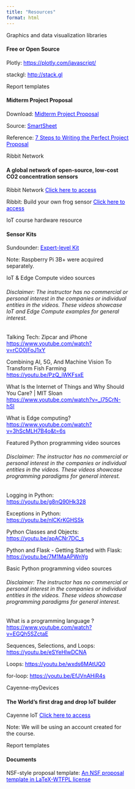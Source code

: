 ```yaml
---
title: "Resources"
format: html
---
```


<!--- Example of card -->
<!-- Tip: use bg-* and text-* utilities to style the card -->

<div class="card text-white bg-primary mb-3 d-inline-block" style="max-width: 20rem;">
<div class="card-header">Graphics and data visualization libraries</div>
<div class="card-body">
<h4 class="card-title">Free or Open Source</h4>
<p>Plotly: <a href="https://plotly.com/javascript/" style="color:blue;" target="_blank">https://plotly.com/javascript/</a></p> 
<p>stackgl: <a href="http://stack.gl" style="color:blue;" target="_blank">http://stack.gl</a></p>
<!-- <p>Reference: <a href="https://www.fool.com/the-ascent/small-business/project-management/articles/project-proposal/" style="color:blue;" target="_blank">7 Steps to Writing the Perfect Project Proposal</a></p> -->
</div>
</div>

<div class="card text-white bg-primary mb-3 d-inline-block" style="max-width: 20rem;">
<div class="card-header">Report templates</div>
<div class="card-body">
<h4 class="card-title">Midterm Project Proposal</h4>
<p>Download: <a href="/Lectures_Speakers/Midterm_Project_Proposal_CS3907.docx" style="color:blue;" target="_blank">Midterm Project Proposal</a></p> 
<p>Source: <a href="https://www.smartsheet.com/" style="color:blue;" target="_blank">SmartSheet</a></p>
<p>Reference: <a href="https://www.fool.com/the-ascent/small-business/project-management/articles/project-proposal/" style="color:blue;" target="_blank">7 Steps to Writing the Perfect Project Proposal</a></p>
</div>
</div>

<div class="card text-white bg-primary mb-3 d-inline-block" style="max-width: 20rem;">
<div class="card-header">Ribbit Network</div>
<div class="card-body">
<h4 class="card-title">A global network of open-source, low-cost CO2 concentration sensors</h4>
<p>Ribbit Network <a href="https://www.ribbitnetwork.org" style="color:blue;" target="_blank">Click here to access</a></p>
<p>Ribbit: Build your own frog sensor <a href="https://github.com/Ribbit-Network/ribbit-network-frog-hardware#build-a-frog" style="color:blue;" target="_blank">Click here to access</a></p>
</div>
</div>

<div class="card text-white bg-primary mb-3 d-inline-block" style="max-width: 20rem;">
<div class="card-header">IoT course hardware resource</div>
<div class="card-body">
<h4 class="card-title">Sensor Kits</h4>
<p>Sundounder: <a href="https://www.sunfounder.com/collections/raspberry-pi-kit-for-expert/products/sensor-kit-v2-for-raspberrypi" style="color:blue;" target="_blank">Expert-level Kit</a></p>
<p>Note: Raspberry Pi 3B+ were acquired separately.</p>
</div>
</div>

<div class="card text-white bg-primary mb-3 d-inline-block" style="max-width: 20rem;">
<div class="card-header">IoT & Edge Compute video sources</div>
<div class="card-body">
<!-- <h4 class="card-title"></h4> --> 
<h6 class="card-title">Disclaimer: The instructor has no commercial or personal interest in the companies or individual entities in the videos. These videos showcase IoT and Edge Compute examples for general interest.</h6>
<p>Talking Tech: Zipcar and iPhone <a href="https://www.youtube.com/watch?v=rCO0jFoJ1xY" style="color:blue;" target="_blank">https://www.youtube.com/watch?v=rCO0jFoJ1xY</a></p>
<p>Combining AI, 5G, And Machine Vision To Transform Fish Farming <a href="https://youtu.be/PzQ_iWKFsxE" style="color:blue;" target="_blank">https://youtu.be/PzQ_iWKFsxE</a></p>  
<p>What Is the Internet of Things and Why Should You Care? | MIT Sloan <a href="https://www.youtube.com/watch?v=_l75CrN-hSI" style="color:blue;" target="_blank">https://www.youtube.com/watch?v=_l75CrN-hSI</a></p>
<p>What is Edge computing?  <a href="https://www.youtube.com/watch?v=3hScMLH7B4o&t=6s" style="color:blue;" target="_blank">https://www.youtube.com/watch?v=3hScMLH7B4o&t=6s</a></p>
</div>
</div>

<div class="card text-white bg-primary mb-3 d-inline-block" style="max-width: 20rem;">
<div class="card-header">Featured Python programming video sources</div>
<div class="card-body">
<!-- <h4 class="card-title"></h4> --> 
<h6 class="card-title">Disclaimer: The instructor has no commercial or personal interest in the companies or individual entities in the videos. These videos showcase programming paradigms for general interest.</h6>
<p>Logging in Python: <a href="https://youtu.be/g8nQ90Hk328" style="color:blue;" target="_blank">https://youtu.be/g8nQ90Hk328</a></p>
<p>Exceptions in Python: <a href="https://youtu.be/nlCKrKGHSSk" style="color:blue;" target="_blank">https://youtu.be/nlCKrKGHSSk</a></p>
<p>Python Classes and Objects: <a href="https://youtu.be/apACNr7DC_s" style="color:blue;" target="_blank">https://youtu.be/apACNr7DC_s</a></p>  
<p>Python and Flask - Getting Started with Flask: <a href="https://youtu.be/7M1MaAPWnYg" style="color:blue;" target="_blank">https://youtu.be/7M1MaAPWnYg</a></p>
</div>
</div>

<div class="card text-white bg-primary mb-3 d-inline-block" style="max-width: 20rem;">
<div class="card-header">Basic Python programming video sources</div>
<div class="card-body">
<!-- <h4 class="card-title"></h4> --> 
<h6 class="card-title">Disclaimer: The instructor has no commercial or personal interest in the companies or individual entities in the videos. These videos showcase programming paradigms for general interest.</h6>
<p>What is a programming language ?<a href="https://www.youtube.com/watch?v=EGQh5SZctaE" style="color:blue;" target="_blank">https://www.youtube.com/watch?v=EGQh5SZctaE</a></p>
<p>Sequences, Selections, and Loops: <a href="https://youtu.be/eSYeHlwDCNA" style="color:blue;" target="_blank">https://youtu.be/eSYeHlwDCNA</a></p>  
<p>Loops: <a href="https://youtu.be/wxds6MAtUQ0" style="color:blue;" target="_blank">https://youtu.be/wxds6MAtUQ0</a></p>
<p>for-loop: <a href="https://youtu.be/EfJVnAHiR4s" style="color:blue;" target="_blank">https://youtu.be/EfJVnAHiR4s</a></p>
</div>
</div>

<div class="card text-white bg-primary mb-3 d-inline-block" style="max-width: 20rem;">
<div class="card-header">Cayenne-myDevices</div>
<div class="card-body">
<h4 class="card-title">The World's first drag and drop IoT builder</h4>
<p>Cayenne IoT <a href="https://developers.mydevices.com/cayenne/features" style="color:blue;" target="_blank">Click here to access</a></p>
<p>Note: We will be using an account created for the course.</p>
</div>
</div>  


<div class="card text-white bg-primary mb-3 d-inline-block" style="max-width: 20rem;">
<div class="card-header">Report templates</div>
<div class="card-body">
<h4 class="card-title">Documents</h4>
<p>NSF-style proposal template: <a href="https://github.com/jeremygibbs/nsf-proposal-latex" style="color:blue;" target="_blank">An NSF proposal template in LaTeX-WTFPL license</a></p>
</div>
</div>

<!-- 
<div class="card text-white bg-dark mb-3 d-inline-block" style="max-width: 20rem;">
<div class="card-header">Presentation templates</div>
<div class="card-body">
<h4 class="card-title">Primary card title</h4>
<p class="card-text">Some quick example text to build on the card title and make up the bulk of the card's content.</p>
</div>
</div>
-->
